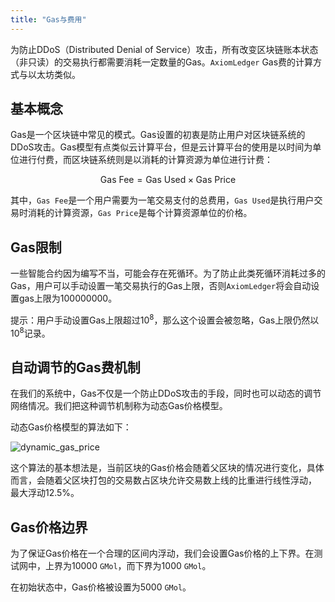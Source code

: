 ```yaml
---
title: "Gas与费用"
---
```


为防止DDoS（Distributed Denial of Service）攻击，所有改变区块链账本状态（非只读）的交易执行都需要消耗一定数量的Gas。`AxiomLedger` Gas费的计算方式与以太坊类似。

## 基本概念

Gas是一个区块链中常见的模式。Gas设置的初衷是防止用户对区块链系统的DDoS攻击。Gas模型有点类似云计算平台，但是云计算平台的使用是以时间为单位进行付费，而区块链系统则是以消耗的计算资源为单位进行计费：

$$\text{Gas Fee}=\text{Gas Used} \times \text{Gas Price}$$

其中，`Gas Fee`是一个用户需要为一笔交易支付的总费用，`Gas Used`是执行用户交易时消耗的计算资源，`Gas Price`是每个计算资源单位的价格。

## Gas限制

一些智能合约因为编写不当，可能会存在死循环。为了防止此类死循环消耗过多的Gas，用户可以手动设置一笔交易执行的Gas上限，否则`AxiomLedger`将会自动设置gas上限为100000000。

<Warning> 提示：用户手动设置Gas上限超过$10^8$，那么这个设置会被忽略，Gas上限仍然以$10^8$记录。</Warning>

## 自动调节的Gas费机制

在我们的系统中，Gas不仅是一个防止DDoS攻击的手段，同时也可以动态的调节网络情况。我们把这种调节机制称为动态Gas价格模型。

动态Gas价格模型的算法如下：

![dynamic_gas_price](../../images/dynamic_gas_price.png)

这个算法的基本想法是，当前区块的Gas价格会随着父区块的情况进行变化，具体而言，会随着父区块打包的交易数占区块允许交易数上线的比重进行线性浮动，
最大浮动12.5%。

## Gas价格边界

为了保证Gas价格在一个合理的区间内浮动，我们会设置Gas价格的上下界。在测试网中，上界为10000 `GMol`，而下界为1000 `GMol`。

在初始状态中，Gas价格被设置为5000 `GMol`。
